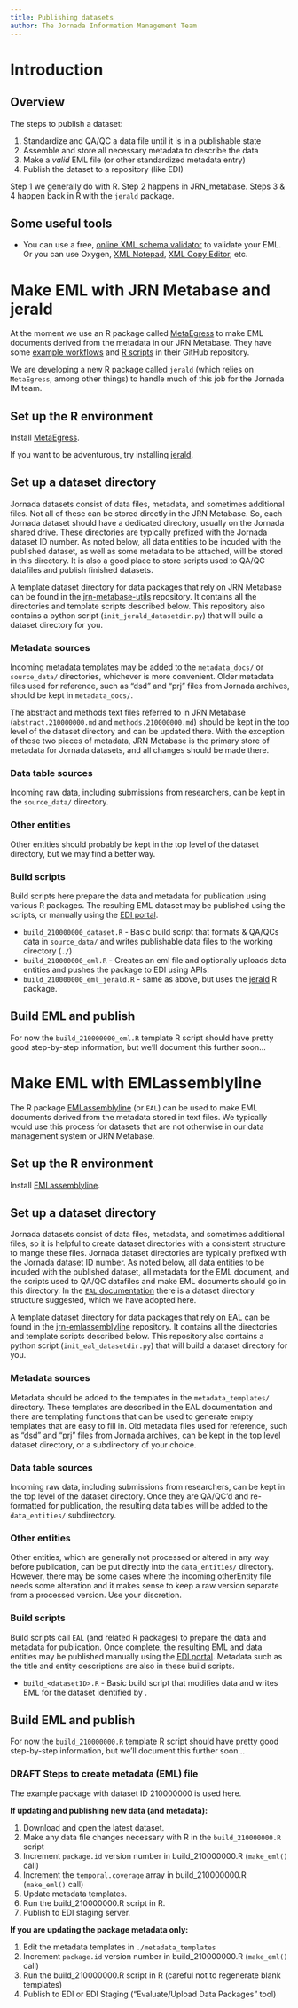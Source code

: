 ```yaml
---
title: Publishing datasets
author: The Jornada Information Management Team
---
```


# Introduction

## Overview

The steps to publish a dataset:

1. Standardize and QA/QC a data file until it is in a publishable state
2. Assemble and store all necessary metadata to describe the data
3. Make a *valid* EML file (or other standardized metadata entry)
4. Publish the dataset to a repository (like EDI)

Step 1 we generally do with R. Step 2 happens in JRN_metabase. Steps 3 & 4 happen back in R with the `jerald` package.

## Some useful tools

* You can use a free, [online XML schema validator](https://www.freeformatter.com/xml-validator-xsd.html) to validate your EML. Or you can use Oxygen, [XML Notepad](https://microsoft.github.io/XmlNotepad/), [XML Copy Editor](), etc.


# Make EML with JRN Metabase and jerald

At the moment we use an R package called [MetaEgress](https://ble-lter.github.io/MetaEgress/) to make EML documents derived from the metadata in our JRN Metabase. They have some [example workflows](https://ble-lter.github.io/MetaEgress/articles/usage_example.html) and [R scripts](https://github.com/BLE-LTER/MetaEgress/blob/master/example/example_workflow.R) in their GitHub repository.

We are developing a new R package called `jerald` (which relies on `MetaEgress`, among other things) to handle much of this job for the Jornada IM team.

## Set up the R environment

Install [MetaEgress](https://ble-lter.github.io/MetaEgress/).

If you want to be adventurous, try installing [jerald](https://github.com/jornada-im/jerald).

## Set up a dataset directory
 
Jornada datasets consist of data files, metadata, and sometimes additional files. Not all of these can be stored directly in the JRN Metabase. So, each Jornada dataset should have a dedicated directory, usually on the Jornada shared drive. These directories are typically prefixed with the Jornada dataset ID number. As noted below, all data entities to be incuded with the published dataset, as well as some metadata to be attached, will be stored in this directory. It is also a good place to store scripts used to QA/QC datafiles and publish finished datasets.

A template dataset directory for data packages that rely on JRN Metabase can be found in the [jrn-metabase-utils](https://github.com/jornada-im/jrn-metabase-utils) repository. It contains all the directories and template scripts described below. This repository also contains a python script (`init_jerald_datasetdir.py`) that will build a dataset directory for you.

### Metadata sources

Incoming metadata templates may be added to the `metadata_docs/` or 
`source_data/` directories, whichever is more convenient. Older metadata 
files used for reference, such as "dsd" and "prj" files from Jornada archives, should be kept in `metadata_docs/`. 

The abstract and methods text files referred to in JRN Metabase (`abstract.210000000.md` and `methods.210000000.md`) should be kept in the top level of the dataset directory and can be updated there. With the exception of these two pieces of metadata, JRN Metabase is the primary store of metadata for Jornada datasets, and all changes should be made there.

### Data table sources

Incoming raw data, including submissions from researchers, can be kept in
the `source_data/` directory.

### Other entities

Other entities should probably be kept in the top level of the dataset directory, but we may find a better way.

### Build scripts

Build scripts here prepare the data and metadata for publication using various R packages. The resulting EML dataset may be published using the scripts, or manually using the [EDI portal](https://portal-s.edirepository.org).

* `build_210000000_dataset.R` - Basic build script that formats & QA/QCs data in `source_data/` and writes publishable data files to the working directory (`./`)
* `build_210000000_eml.R` - Creates an eml file and optionally uploads data
entities and pushes the package to EDI using APIs.
* `build_210000000_eml_jerald.R` - same as above, but uses the [jerald](https://github.com/jornada-im/jerald) R package.

## Build EML and publish

For now the `build_210000000_eml.R` template R script should have pretty good step-by-step information, but we'll document this further soon...


# Make EML with EMLassemblyline

The R package [EMLassemblyline](https://ediorg.github.io/EMLassemblyline/) (or `EAL`) can be used to make EML documents derived from the metadata stored in text files. We typically would use this process for datasets that are not otherwise in our data management system or JRN Metabase.

## Set up the R environment

Install [EMLassemblyline](https://ediorg.github.io/EMLassemblyline/).

## Set up a dataset directory
 
Jornada datasets consist of data files, metadata, and sometimes additional files, so it is helpful to create dataset directories with a consistent structure to mange these files. Jornada dataset directories are typically prefixed with the Jornada dataset ID number. As noted below, all data entities to be incuded with the published dataset, all metadata for the EML document, and the scripts used to QA/QC datafiles and make EML documents should go in this directory. In the [`EAL` documentation](https://ediorg.github.io/EMLassemblyline/) there is a dataset directory structure suggested, which we have adopted here.

A template dataset directory for data packages that rely on EAL  can be found in the [jrn-emlassemblyline](https://github.com/jornada-im/jrn-emlassemblyline) repository. It contains all the directories and template scripts described below. This repository also contains a python script (`init_eal_datasetdir.py`) that will build a dataset directory for you.

### Metadata sources

Metadata should be added to the templates in the `metadata_templates/` directory. These templates are described in the EAL documentation and there are templating functions that can be used to generate empty templates that are easy to fill in. Old metadata files used for reference, such as "dsd" and "prj" files from Jornada archives, can be kept in the top level dataset directory, or a subdirectory of your choice. 

### Data table sources

Incoming raw data, including submissions from researchers, can be kept in
the top level of the dataset directory. Once they are QA/QC'd and re-formatted for publication, the resulting data tables will be added to the `data_entities/` subdirectory.

### Other entities

Other entities, which are generally not processed or altered in any way before publication, can be put directly into the `data_entities/` directory. However, there may be some cases where the incoming otherEntity file needs some alteration and it makes sense to keep a raw version separate from a processed version. Use your discretion.

### Build scripts

Build scripts call `EAL` (and related R packages) to prepare the data and metadata for publication. Once complete, the resulting EML and data entities may be published manually using the [EDI portal](https://portal-s.edirepository.org). Metadata such as the title and entity descriptions are also in these build scripts.

* `build_<datasetID>.R` - Basic build script that modifies data and writes EML for the dataset identified by <datasetID>. 

## Build EML and publish

For now the `build_210000000.R` template R script should have pretty good step-by-step information, but we'll document this further soon...

### DRAFT Steps to create metadata (EML) file

The example package with dataset ID 210000000 is used here.

**If updating and publishing new data (and metadata):**

  1. Download and open the latest dataset.
  2. Make any data file changes necessary with R in the `build_210000000.R` script
  3. Increment `package.id` version number in build_210000000.R (`make_eml()` call)
  4. Increment the `temporal.coverage` array in build_210000000.R (`make_eml()` call)
  5. Update metadata templates.
  6. Run the build_210000000.R script in R.
  7. Publish to EDI staging server.

**If you are updating the package metadata only:**

  1. Edit the metadata templates in `./metadata_templates`
  2. Increment `package.id` version number in build_210000000.R (`make_eml()` call)
  3. Run the build_210000000.R script in R (careful not to regenerate blank templates)
  4. Publish to EDI or EDI Staging ("Evaluate/Upload Data Packages" tool)

